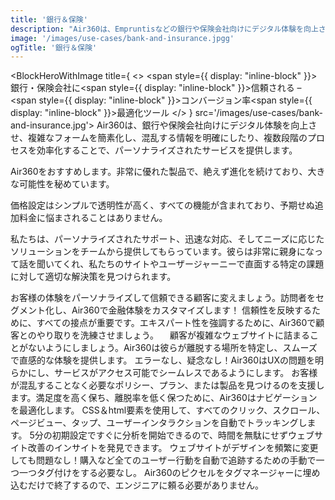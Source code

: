 ```yaml
---
title: '銀行＆保険'
description: "Air360は、Empruntisなどの銀行や保険会社向けにデジタル体験を向上させ、複雑なフォームを簡素化し、混乱する情報を明確にしたり、複数段階のプロセスを効率化することで、各ユーザーのニーズに合わせたスムーズなカスタマージャーニーを作り出します。"
image: '/images/use-cases/bank-and-insurance.jpgg'
ogTitle: '銀行＆保険'
---
```


<BlockHeroWithImage title={
    <>
      <span style={{ display: "inline-block" }}>銀行・保険会社に</span><span style={{ display: "inline-block" }}>信頼される –</span><span style={{ display: "inline-block" }}>コンバージョン率</span><span style={{ display: "inline-block" }}>最適化ツール</span>
    </>
  } src='/images/use-cases/bank-and-insurance.jpg'>
  Air360は、銀行や保険会社向けにデジタル体験を向上させ、複雑なフォームを簡素化し、混乱する情報を明確にしたり、複数段階のプロセスを効率化することで、パーソナライズされたサービスを提供します。
</BlockHeroWithImage>

<ShowcaseLogos>
  <Empruntis />
  <Immobilier />
</ShowcaseLogos>

<BlockTestimonial name='Empruntis' src='/logo-brand/empruntis.svg'>
Air360をおすすめします。非常に優れた製品で、絶えず進化を続けており、大きな可能性を秘めています。

価格設定はシンプルで透明性が高く、すべての機能が含まれており、予期せぬ追加料金に悩まされることはありません。

私たちは、パーソナライズされたサポート、迅速な対応、そしてニーズに応じたソリューションをチームから提供してもらっています。彼らは非常に親身になって話を聞いてくれ、私たちのサイトやユーザージャーニーで直面する特定の課題に対して適切な解決策を見つけられます。
</BlockTestimonial>

<SlideFeature title='Air360で銀行・保険会社の成長を加速'>
  <Slide title='コンバージョンにつながる体験を' src='/images/use-cases/slides/slide1.svg' shadow={false}>
    お客様の体験をパーソナライズして信頼できる顧客に変えましょう。訪問者をセグメント化し、Air360で金融体験をカスタマイズします！
  </Slide>
  <Slide title='各ページの最高のバージョンを' src='/images/use-cases/slides/slide2.svg' shadow={false}>
    信頼性を反映するために、すべての接点が重要です。エキスパート性を強調するために、Air360で顧客とのやり取りを洗練させましょう。
  </Slide>
  <Slide title='購入体験をシンプルに' src='/images/use-cases/slides/slide3.svg' shadow={false}>
   　顧客が複雑なウェブサイトに詰まることがないようにしましょう。Air360は彼らが離脱する場所を特定し、スムーズで直感的な体験を提供します。
  </Slide>
  <Slide title='サイトをスムーズに運営' src='/images/use-cases/slides/slide4.svg' shadow={false}>
    エラーなし、疑念なし！Air360はUXの問題を明らかにし、サービスがアクセス可能でシームレスであるようにします。
  </Slide>
  <Slide title='お客様の幸せを第一に' src='/images/use-cases/slides/slide5.svg' shadow={false}>
    お客様が混乱することなく必要なポリシー、プラン、または製品を見つけるのを支援します。満足度を高く保ち、離脱率を低く保つために、Air360はナビゲーションを最適化します。
  </Slide>
</SlideFeature>

<GalleryBlocks title='Air360の強み'>
  <Block title='自動トラッキング' icon='robot-astromech' color='orange'>
    CSS＆html要素を使用して、すべてのクリック、スクロール、ページビュー、タップ、ユーザーインタラクションを自動でトラッキングします。
  </Block>
  <Block title='すぐに分析を開始' icon='bolt' color='purple'>
    5分の初期設定ですぐに分析を開始できるので、時間を無駄にせずウェブサイト改善のインサイトを発見できます。
  </Block>
  <Block title='タグ不要' icon='tag' color='orange'>
    ウェブサイトがデザインを頻繁に変更しても問題なし！購入など全てのユーザー行動を自動で追跡するための手動で一つ一つタグ付けをする必要なし。
  </Block>
  <Block title='ノーコード' icon='code' color='purple'>
    Air360のピクセルをタグマネージャーに埋め込むだけで終了するので、エンジニアに頼る必要がありません。
  </Block>
</GalleryBlocks>

<BlockSection lp>
  <LaundryList lang="ja" items={['コンバージョンにつながる体験を', '各ページの最高のバージョンを', '購入体験をシンプルに', 'サイトをスムーズに運営', 'お客様の幸せを第一に']} />
</BlockSection>

<BlockFeature title='最高のユーザーエクスペリエンスを作成するために必要なすべて'>
  <Feature name='自動トラッキング' icon='robot-astromech' />
  <Feature name='カスタムデータ収集' icon='database' />
  <Feature name='ノーコードエラー検出' icon='message-exclamation' />
  <Feature name='高度なセグメント' icon='square-kanban' />
  <Feature name='ファネル分析' icon='filter-circle-dollar' />
  <Feature name='ユーザージャーニー' icon='cart-shopping' />
  <Feature name='ページ上の分析' icon='user-magnifying-glass' />
  <Feature name='セッション再生' icon='clapperboard-play' />
</BlockFeature>

<BlockSection className='mb-15'>
  <IncreaseConversionWrapper />
</BlockSection>
